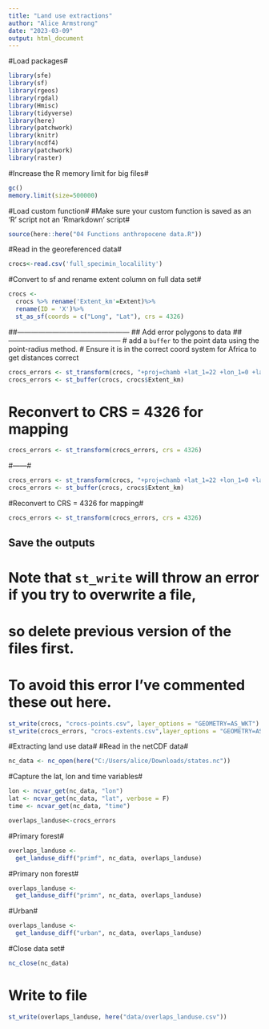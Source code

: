 ```yaml
---
title: "Land use extractions"
author: "Alice Armstrong"
date: "2023-03-09"
output: html_document
---
```

#Load packages#
```r
library(sfe)
library(sf)
library(rgeos)
library(rgdal)
library(Hmisc)
library(tidyverse)
library(here)
library(patchwork)
library(knitr)
library(ncdf4)
library(patchwork)
library(raster)
```

#Increase the R memory limit for big files#
```r
gc()
memory.limit(size=500000)
```

#Load custom function#
#Make sure your custom function is saved as an ‘R’ script not an ‘Rmarkdown’ script#
```r
source(here::here("04 Functions anthropocene data.R"))
```

#Read in the georeferenced data#
```r
crocs<-read.csv('full_specimin_localility')
```

#Convert to sf and rename extent column on full data set#
```r
crocs <- 
  crocs %>% rename('Extent_km'=Extent)%>%
  rename(ID = 'X')%>%
  st_as_sf(coords = c("Long", "Lat"), crs = 4326)
```

##------------------------------------------------
## Add error polygons to data
##------------------------------------------------
# add a `buffer` to the point data using the point-radius method.
# Ensure it is in the correct coord system for Africa to get distances correct
```r
crocs_errors <- st_transform(crocs, "+proj=chamb +lat_1=22 +lon_1=0 +lat_2=22 +lon_2=45 +lat_3=-22 +lon_3=22.5 +datum=WGS84 +type=crs + units=km")
crocs_errors <- st_buffer(crocs, crocs$Extent_km)
```

# Reconvert to CRS = 4326 for mapping#
```r
crocs_errors <- st_transform(crocs_errors, crs = 4326)
```

#------#
```r
crocs_errors <- st_transform(crocs, "+proj=chamb +lat_1=22 +lon_1=0 +lat_2=22 +lon_2=45 +lat_3=-22 +lon_3=22.5 +datum=WGS84 +type=crs + units=km")
crocs_errors <- st_buffer(crocs, crocs$Extent_km)
```

#Reconvert to CRS = 4326 for mapping#
```r
crocs_errors <- st_transform(crocs_errors, crs = 4326)
```

## Save the outputs
# Note that `st_write` will throw an error if you try to overwrite a file, 
# so delete previous version of the files first. 
# To avoid this error I've commented these out here.

```r
st_write(crocs, "crocs-points.csv", layer_options = "GEOMETRY=AS_WKT")
st_write(crocs_errors, "crocs-extents.csv",layer_options = "GEOMETRY=AS_WKT")

```


#Extracting land use data#
#Read in the netCDF data#
```r
nc_data <- nc_open(here("C:/Users/alice/Downloads/states.nc"))
```

#Capture the lat, lon and time variables#
```r
lon <- ncvar_get(nc_data, "lon")
lat <- ncvar_get(nc_data, "lat", verbose = F)
time <- ncvar_get(nc_data, "time")

overlaps_landuse<-crocs_errors
```

#Primary forest#
```r
overlaps_landuse <- 
  get_landuse_diff("primf", nc_data, overlaps_landuse) 
```

#Primary non forest#
```r
overlaps_landuse <- 
  get_landuse_diff("primn", nc_data, overlaps_landuse) 
```

#Urban#
```r

overlaps_landuse <- 
  get_landuse_diff("urban", nc_data, overlaps_landuse) 
```

#Close data set#
```r
nc_close(nc_data)
```

# Write to file#
```r
st_write(overlaps_landuse, here("data/overlaps_landuse.csv"))

```